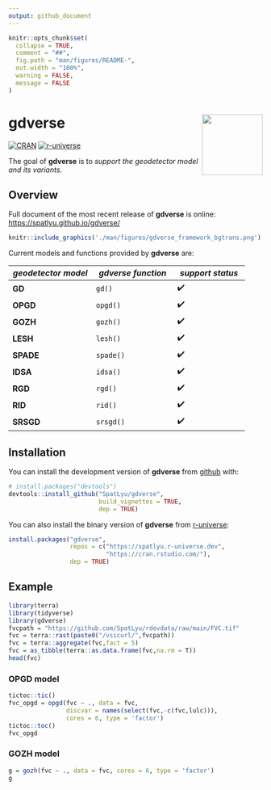 ```yaml
---
output: github_document
---
```


<!-- README.md is generated from README.Rmd. Please edit that file -->

```r
knitr::opts_chunk$set(
  collapse = TRUE,
  comment = "##",
  fig.path = "man/figures/README-",
  out.width = "100%",
  warning = FALSE,
  message = FALSE
)
```

# gdverse <img src="man/figures/logo.png" align="right" height="120"/>

<!-- badges: start -->
[![CRAN](https://www.r-pkg.org/badges/version/gdverse)](https://CRAN.R-project.org/package=gdverse)
[![r-universe](https://spatlyu.r-universe.dev/badges/gdverse)](https://spatlyu.r-universe.dev/gdverse)
<!-- badges: end -->

The goal of **gdverse** is to *support the geodetector model and its variants*.

## Overview

Full document of the most recent release of **gdverse** is online:
<https://spatlyu.github.io/gdverse/>

```r
knitr::include_graphics('./man/figures/gdverse_framework_bgtrans.png')
```

Current models and functions provided by **gdverse** are:

|   *geodetector model*   |   *gdverse function*   |   *support status*   |
|--------------------------|-------------------------|----------------------|
|  **GD**  |        `gd()`         |          ✔️        |
|  **OPGD**  |        `opgd()`         |          ✔️        |
|  **GOZH**  |        `gozh()`         |          ✔️        |
|  **LESH**  |        `lesh()`         |          ✔️        |
|  **SPADE**  |        `spade()`         |          ✔️        |
|  **IDSA**  |        `idsa()`         |          ✔️       |
|  **RGD**  |        `rgd()`         |          ✔️        |
|  **RID**  |        `rid()`         |          ✔️       |
|  **SRSGD**  |        `srsgd()`         |          ✔️       |

## Installation

You can install the development version of **gdverse** from [github](https://github.com/SpatLyu/gdverse) with:

``` r
# install.packages("devtools")
devtools::install_github("SpatLyu/gdverse",
                         build_vignettes = TRUE,
                         dep = TRUE)
```

You can also install the binary version of **gdverse** from [r-universe](https://spatlyu.r-universe.dev/gdverse):

```r
install.packages("gdverse", 
                 repos = c("https://spatlyu.r-universe.dev",
                           "https://cran.rstudio.com/"),
                 dep = TRUE)
```

## Example

```r
library(terra)
library(tidyverse)
library(gdverse)
fvcpath = "https://github.com/SpatLyu/rdevdata/raw/main/FVC.tif"
fvc = terra::rast(paste0("/vsicurl/",fvcpath))
fvc = terra::aggregate(fvc,fact = 5)
fvc = as_tibble(terra::as.data.frame(fvc,na.rm = T))
head(fvc)
```

### OPGD model

```r
tictoc::tic()
fvc_opgd = opgd(fvc ~ ., data = fvc, 
                discvar = names(select(fvc,-c(fvc,lulc))),
                cores = 6, type = 'factor')
tictoc::toc()
fvc_opgd
```

### GOZH model

```r
g = gozh(fvc ~ ., data = fvc, cores = 6, type = 'factor')
g
```
